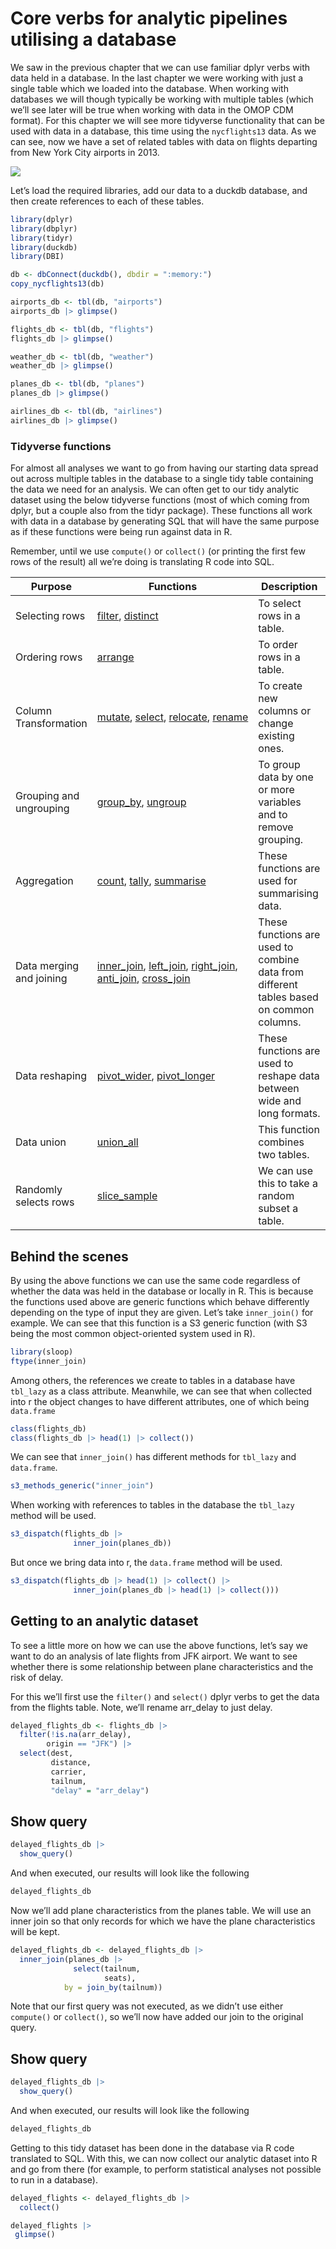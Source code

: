 # Core verbs for analytic pipelines utilising a database {#sec-dbplyr_verbs}

We saw in the previous chapter that we can use familiar dplyr verbs with data held in a database. In the last chapter we were working with just a single table which we loaded into the database. When working with databases we will though typically be working with multiple tables (which we'll see later will be true when working with data in the OMOP CDM format). For this chapter we will see more tidyverse functionality that can be used with data in a database, this time using the `nycflights13` data. As we can see, now we have a set of related tables with data on flights departing from New York City airports in 2013.

![](images/relational-01.png)

Let's load the required libraries, add our data to a duckdb database, and then create references to each of these tables.

```r
library(dplyr)
library(dbplyr)
library(tidyr)
library(duckdb)
library(DBI)

db <- dbConnect(duckdb(), dbdir = ":memory:")
copy_nycflights13(db)

airports_db <- tbl(db, "airports")
airports_db |> glimpse()

flights_db <- tbl(db, "flights")
flights_db |> glimpse()

weather_db <- tbl(db, "weather")
weather_db |> glimpse()

planes_db <- tbl(db, "planes")
planes_db |> glimpse()

airlines_db <- tbl(db, "airlines")
airlines_db |> glimpse()
```

### Tidyverse functions

For almost all analyses we want to go from having our starting data spread out across multiple tables in the database to a single tidy table containing the data we need for an analysis. We can often get to our tidy analytic dataset using the below tidyverse functions (most of which coming from dplyr, but a couple also from the tidyr package). These functions all work with data in a database by generating SQL that will have the same purpose as if these functions were being run against data in R.

::: callout-important
Remember, until we use `compute()` or `collect()` (or printing the first few rows of the result) all we're doing is translating R code into SQL.
:::

| Purpose                  | Functions                                                                                                                                                                                                                                                                                                                                           | Description                                                                             |
|-----------------|---------------------------------------|-----------------|
| Selecting rows           | [filter](https://dplyr.tidyverse.org/reference/filter.html), [distinct](https://dplyr.tidyverse.org/reference/distinct.html)                                                                                                                                                                                                                        | To select rows in a table.                                                              |
| Ordering rows            | [arrange](https://dplyr.tidyverse.org/reference/arrange.html)                                                                                                                                                                                                                                                                                       | To order rows in a table.                                                               |
| Column Transformation    | [mutate](https://dplyr.tidyverse.org/reference/mutate.html), [select](https://dplyr.tidyverse.org/reference/select.html), [relocate](https://dplyr.tidyverse.org/reference/relocate.html), [rename](https://dplyr.tidyverse.org/reference/rename.html)                                                                                              | To create new columns or change existing ones.                                          |
| Grouping and ungrouping  | [group_by](https://dplyr.tidyverse.org/reference/group_by.html), [ungroup](https://dplyr.tidyverse.org/reference/ungroup.html)                                                                                                                                                                                                                      | To group data by one or more variables and to remove grouping.                          |
| Aggregation              | [count](https://dplyr.tidyverse.org/reference/count.html), [tally](https://dplyr.tidyverse.org/reference/tally.html), [summarise](https://dplyr.tidyverse.org/reference/summarise.html)                                                                                                                                                             | These functions are used for summarising data.                                          |
| Data merging and joining | [inner_join](https://dplyr.tidyverse.org/reference/inner_join.html), [left_join](https://dplyr.tidyverse.org/reference/left_join.html), [right_join](https://dplyr.tidyverse.org/reference/right_join.html), [anti_join](https://dplyr.tidyverse.org/reference/anti_join.html), [cross_join](https://dplyr.tidyverse.org/reference/cross_join.html) | These functions are used to combine data from different tables based on common columns. |
| Data reshaping           | [pivot_wider](https://tidyr.tidyverse.org/reference/pivot_wider.html), [pivot_longer](https://tidyr.tidyverse.org/reference/pivot_longer.html)                                                                                                                                                                                                      | These functions are used to reshape data between wide and long formats.                 |
| Data union               | [union_all](https://dplyr.tidyverse.org/reference/setops.html)                                                                                                                                                                                                                                                                                      | This function combines two tables.                                                      |
| Randomly selects rows    | [slice_sample](https://dplyr.tidyverse.org/reference/slice.html)                                                                                                                                                                                                                                                                                    | We can use this to take a random subset a table.                                        |

::: {.callout-tip collapse="true"}
## Behind the scenes

By using the above functions we can use the same code regardless of whether the data was held in the database or locally in R. This is because the functions used above are generic functions which behave differently depending on the type of input they are given. Let's take `inner_join()` for example. We can see that this function is a S3 generic function (with S3 being the most common object-oriented system used in R).

```r
library(sloop)
ftype(inner_join)
```

Among others, the references we create to tables in a database have `tbl_lazy` as a class attribute. Meanwhile, we can see that when collected into r the object changes to have different attributes, one of which being `data.frame`

```r
class(flights_db)
class(flights_db |> head(1) |> collect())
```

We can see that `inner_join()` has different methods for `tbl_lazy` and `data.frame`.

```r
s3_methods_generic("inner_join")
```

When working with references to tables in the database the `tbl_lazy` method will be used.

```r
s3_dispatch(flights_db |> 
              inner_join(planes_db))
```

But once we bring data into r, the `data.frame` method will be used.

```r
s3_dispatch(flights_db |> head(1) |> collect() |> 
              inner_join(planes_db |> head(1) |> collect()))
```
:::

## Getting to an analytic dataset

To see a little more on how we can use the above functions, let's say we want to do an analysis of late flights from JFK airport. We want to see whether there is some relationship between plane characteristics and the risk of delay.

For this we'll first use the `filter()` and `select()` dplyr verbs to get the data from the flights table. Note, we'll rename arr_delay to just delay.

```r
delayed_flights_db <- flights_db |> 
  filter(!is.na(arr_delay),
        origin == "JFK") |> 
  select(dest, 
         distance, 
         carrier, 
         tailnum, 
         "delay" = "arr_delay")
```

::: {.callout-note collapse="true"}
## Show query

```r
delayed_flights_db |> 
  show_query()
```
:::

And when executed, our results will look like the following

```r
delayed_flights_db
```

Now we'll add plane characteristics from the planes table. We will use an inner join so that only records for which we have the plane characteristics will be kept.

```r
delayed_flights_db <- delayed_flights_db |> 
  inner_join(planes_db |> 
              select(tailnum, 
                     seats),
            by = join_by(tailnum))
```

Note that our first query was not executed, as we didn't use either `compute()` or `collect()`, so we'll now have added our join to the original query.

::: {.callout-note collapse="true"}
## Show query

```r
delayed_flights_db |> 
  show_query()
```
:::

And when executed, our results will look like the following

```r
delayed_flights_db
```

Getting to this tidy dataset has been done in the database via R code translated to SQL. With this, we can now collect our analytic dataset into R and go from there (for example, to perform statistical analyses not possible to run in a database).

```r
delayed_flights <- delayed_flights_db |> 
  collect() 

delayed_flights |> 
 glimpse()
```

